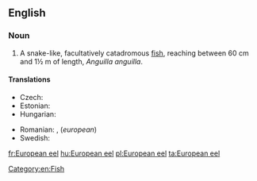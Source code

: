 ==English==
{{wikipedia}}

===Noun===
{{en-noun|sg=[[European]] [[eel]]}}

# A snake-like, facultatively catadromous [[fish]], reaching between 60 cm and 1½ m of length, ''Anguilla anguilla''.

====Translations====
{{trans-top|fish}}
* Czech: {{t+|cs|úhoř říční|m}}
* Estonian: {{t|fi|euroopa angerjas}}
* Hungarian: {{t+|hu|európai angolna}}
{{trans-mid}}
* Romanian: {{t|ro|anghilă europeană|f}}, {{t|ro|țipar |n}} (''european'')
* Swedish: {{t|sv|europeisk ål|c}}
{{trans-bottom}}

[[Category:en:Fish]]

[[fr:European eel]]
[[hu:European eel]]
[[pl:European eel]]
[[ta:European eel]]